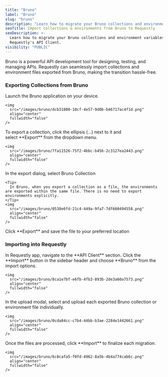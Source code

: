 ```yaml
---
title: "Bruno"
label: "Bruno"
slug: "bruno"
description: "Learn how to migrate your Bruno collections and environment variables to Requestly's API Client."
seoTitle: Import collections & environments from Bruno to Requestly
seoDescription: >-
  Learn how to migrate your Bruno collections and environment variables to
  Requestly's API Client.
visibility: "PUBLIC"
---
```


Bruno is a powerful API development tool for designing, testing, and managing APIs. Requestly can seamlessly import collections and environment files exported from Bruno, making the transition hassle-free.

### Exporting Collections from Bruno

<Steps>
  <Step title="Open Bruno">
    Launch the Bruno application on your device.

    <img
      src="/images/bruno/dcb31800-10cf-4e57-9d0b-b46717ac4f1d.png"
      align="center"
      fullwidth="false"
    />
  </Step>
  <Step title="Select Collection">
    To export a collection, click the ellipsis (…) next to it and select **Export** from the dropdown menu.

    <img
      src="/images/bruno/7fa11526-75f2-4bbc-b456-2c3127ea2443.png"
      align="center"
      fullwidth="false"
    />
  </Step>
  <Step title="Choose Export Format">
    In the export dialog, select Bruno Collection

    <Tip>
      In Bruno, when you export a collection as a file, the environments are exported within the same file. There is no need to export environments explicitly.
    </Tip>
    <img
      src="/images/bruno/0538e6fd-21c4-449a-9fa7-7df600494558.png"
      align="center"
      fullwidth="false"
    />
  </Step>
  <Step title="Save the File">
    Click **Export** and save the file to your preferred location
  </Step>
</Steps>

### Importing into Requestly

<Steps>
  <Step title="Open API Client">
    In Requestly app, navigate to the **API Client** section.
  </Step>
  <Step title="Click Import">
    Click the **Import** button in the sidebar header and choose **Bruno** from the import options.

    <img
      src="/images/bruno/8ca1e7bf-e6fb-4fb3-893b-2de3a60a7573.png"
      align="center"
      fullwidth="false"
    />
  </Step>
  <Step title="Upload Files">
    In the upload modal, select and upload each exported Bruno collection or environment file individually.

    <img
      src="/images/bruno/0cda84cc-c7b4-44bb-b3ae-2284e1442661.png"
      align="center"
      fullwidth="false"
    />
  </Step>
  <Step title="Finalize Import">
    Once the files are processed, click **Import** to finalize each migration.

    <img
      src="/images/bruno/6c8cafa5-f0fd-4962-8a5b-4b4a774cab6c.png"
      align="center"
      fullwidth="false"
    />
  </Step>
</Steps>